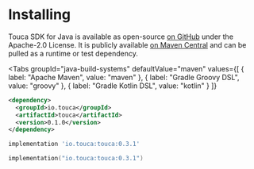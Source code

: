 
# Installing

Touca SDK for Java is available as open-source
[on GitHub](https://github.com/trytouca/trytouca/tree/main/sdk/java) under the
Apache-2.0 License. It is publicly available
[on Maven Central](https://search.maven.org/artifact/io.touca/touca) and can be
pulled as a runtime or test dependency.

<Tabs
  groupId="java-build-systems"
  defaultValue="maven"
  values={[
    { label: "Apache Maven", value: "maven" },
    { label: "Gradle Groovy DSL", value: "groovy" },
    { label: "Gradle Kotlin DSL", value: "kotlin" }
  ]}
>
  <TabItem value="maven">

```xml
<dependency>
  <groupId>io.touca</groupId>
  <artifactId>touca</artifactId>
  <version>0.1.0</version>
</dependency>
```

  </TabItem>
  <TabItem value="groovy">

```groovy
implementation 'io.touca:touca:0.3.1'
```

  </TabItem>
  <TabItem value="kotlin">

```kotlin
implementation("io.touca:touca:0.3.1")
```

  </TabItem>
</Tabs>
